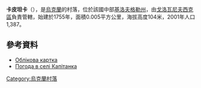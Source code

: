 {{coord|48|11|43|N|30|34|59|E|scale:100000_region:UA|display=title}}

'''卡皮坦卡'''（{{lang-uk|Капітанка}}），是[[烏克蘭|烏克蘭]]的村落，位於該國中部[[基洛夫格勒州|基洛夫格勒州]]，由[[戈洛瓦尼夫西克區|戈洛瓦尼夫西克區]]負責管轄，始建於1755年，面積0.005平方公里，海拔高度104米，2001年人口1,387。

==參考資料==
* [http://gska2.rada.gov.ua/pls/z7502/A005?rdat1=19.04.2009&rf7571=16547 Облікова картка]{{dead link|date=2017年11月 |bot=InternetArchiveBot |fix-attempted=yes }}
* [http://weather.in.ua/ua/kirovogradskaja/10078 Погода в селі Капітанка]{{Wayback|url=http://weather.in.ua/ua/kirovogradskaja/10078 |date=20130512011142 }}

{{Ukraine-geo-stub}}
[[Category:烏克蘭村落|Category:烏克蘭村落]]